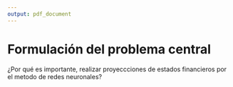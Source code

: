```yaml
---
output: pdf_document
---
```


# Formulación del problema central

¿Por qué es importante, realizar proyeccciones de estados financieros por el metodo de redes neuronales?